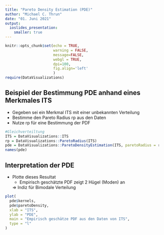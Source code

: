 ---
title: "Pareto Density Estimation (PDE)"
author: "Michael C. Thrun"
date: "01. Juni 2021"
output: 
  ioslides_presentation:
    smaller: true
---
<style>
  slides > slide {
  overflow-x: auto !important;
  overflow-y: auto !important;
  }
</style>
```{r setup, include=FALSE}
knitr::opts_chunk$set(echo = TRUE,
                      warning = FALSE,
                      message=FALSE,
                      webgl = TRUE,
                      dpi=100,
                      fig.align='left'
                      )
require(DataVisualizations)
```

## Beispiel der Bestimmung PDE anhand eines Merkmales ITS
- Gegeben sei ein Merkmal ITS mit einer unbekannten Verteilung
- Bestimme den Pareto Radius rp aus den Daten
- Nutze rp für eine Bestimmung der PDF

```{r}
#Gleichverteiltung
ITS = DataVisualizations::ITS
rp = DataVisualizations::ParetoRadius(ITS)
pde = DataVisualizations::ParetoDensityEstimation(ITS, paretoRadius = rp)
names(pde)
```

## Interpretation der PDE

- Plotte dieses Resultat
    - Empirisch geschätzte PDF zeigt 2 Hügel (Moden) an 
    
    => Indiz für Bimodale Verteilung
    

```{r}
plot(
  pde$kernels,
  pde$paretoDensity,
  xlab = "ITS",
  ylab = "PDE",
  main = "Empirisch geschätze PDF aus den Daten von ITS",
  type = "l"
)
```